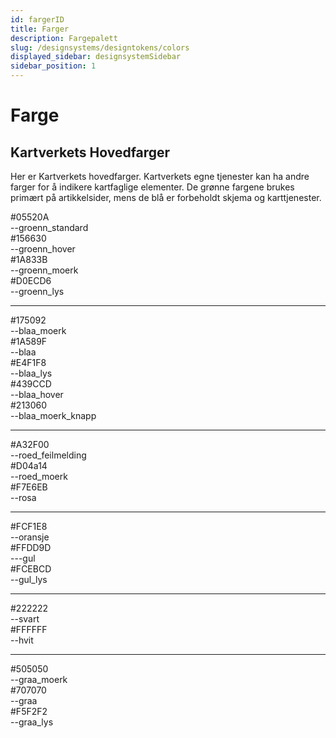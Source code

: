 ```yaml
---
id: fargerID
title: Farger
description: Fargepalett
slug: /designsystems/designtokens/colors
displayed_sidebar: designsystemSidebar
sidebar_position: 1
---
```


[//]: # (import Colors from '@site/src/components/ColorsPage/Colors';)

# Farge

## Kartverkets Hovedfarger

Her er Kartverkets hovedfarger. Kartverkets egne tjenester kan ha andre farger for å indikere kartfaglige elementer. 
De grønne fargene brukes primært på artikkelsider, mens de blå er forbeholdt skjema og karttjenester.

[//]: # (<Colors />)

<div class="palette">
    <div class="palette__item">
        <div class="palette__color palette_groenn_standard">
            <div class="palette__desc">#05520A</div>
        </div>
        <div class="palette__text">--groenn_standard</div>
    </div>
    <div class="palette__item">
        <div class="palette__color palette_groenn_hover">
            <div class="palette__desc">#156630</div>
        </div>
        <div class="palette__text">--groenn_hover</div>
    </div>
    <div class="palette__item">
        <div class="palette__color palette_groenn_moerk">
            <div class="palette__desc">#1A833B</div>
        </div>
        <div class="palette__text">--groenn_moerk</div>
    </div>
    <div class="palette__item">
        <div class="palette__color palette_groenn_lys">
            <div class="palette__desc">#D0ECD6</div>
        </div>
        <div class="palette__text">--groenn_lys</div>
    </div>
</div>
<hr/>
<div class="palette">
    <div class="palette__item">
        <div class="palette__color palette_blaa_moerk">
            <div class="palette__desc">#175092</div>
        </div>
        <div class="palette__text">--blaa_moerk</div>
    </div>
    <div class="palette__item">
        <div class="palette__color palette_blaa">
            <div class="palette__desc">#1A589F</div>
        </div>
        <div class="palette__text">--blaa</div>
    </div>
    <div class="palette__item">
        <div class="palette__color palette_blaa_lys">
            <div class="palette__desc">#E4F1F8</div>
        </div>
        <div class="palette__text">--blaa_lys</div>
    </div>
    <div class="palette__item">
        <div class="palette__color palette_blaa_hover">
            <div class="palette__desc">#439CCD</div>
        </div>
        <div class="palette__text">--blaa_hover</div>
    </div>
    <div class="palette__item">
        <div class="palette__color palette_blaa_moerk_knapp">
            <div class="palette__desc">#213060</div>
        </div>
        <div class="palette__text">--blaa_moerk_knapp</div>
    </div>
</div>
<hr/>
<div class="palette">
    <div class="palette__item">
        <div class="palette__color palette_roed_feilmelding">
            <div class="palette__desc">#A32F00</div>
        </div>
        <div class="palette__text">--roed_feilmelding</div>
    </div>
    <div class="palette__item">
        <div class="palette__color palette_roed_moerk">
            <div class="palette__desc">#D04a14</div>
        </div>
        <div class="palette__text">--roed_moerk</div>
    </div>
    <div class="palette__item">
        <div class="palette__color palette_rosa">
            <div class="palette__desc">#F7E6EB</div>
        </div>
        <div class="palette__text">--rosa</div>
    </div>
</div>
<hr/>
<div class="palette">
    <div class="palette__item">
        <div class="palette__color palette_oransje">
            <div class="palette__desc">#FCF1E8</div>
        </div>
        <div class="palette__text">--oransje</div>
    </div>
    <div class="palette__item">
        <div class="palette__color palette_gul">
            <div class="palette__desc">#FFDD9D</div>
        </div>
        <div class="palette__text">---gul</div>
    </div>
    <div class="palette__item">
        <div class="palette__color palette_gul_lys">
            <div class="palette__desc">#FCEBCD</div>
        </div>
        <div class="palette__text">--gul_lys</div>
    </div>
</div>
<hr/>
<div class="palette">
    <div class="palette__item">
        <div class="palette__color palette_svart">
            <div class="palette__desc">#222222</div>
        </div>
        <div class="palette__text">--svart</div>
    </div>
    <div class="palette__item">
        <div class="palette__color palette_hvit">
            <div class="palette__desc">#FFFFFF</div>
        </div>
        <div class="palette__text">--hvit</div>
    </div>
</div>
<hr/>
<div class="palette">
    <div class="palette__item">
        <div class="palette__color palette_graa_moerk">
            <div class="palette__desc">#505050</div>
        </div>
        <div class="palette__text">--graa_moerk</div>
    </div>
    <div class="palette__item">
        <div class="palette__color palette_graa">
            <div class="palette__desc">#707070</div>
        </div>
        <div class="palette__text">--graa</div>
    </div>
    <div class="palette__item">
        <div class="palette__color palette_graa_lys">
            <div class="palette__desc">#F5F2F2</div>
        </div>
        <div class="palette__text">--graa_lys</div>
    </div>
</div>




